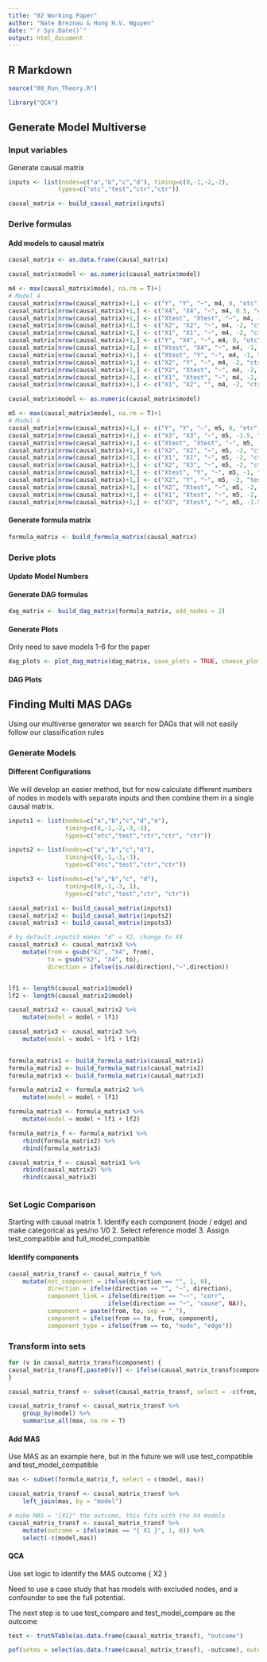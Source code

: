 ```yaml
---
title: "02 Working Paper"
author: "Nate Breznau & Hung H.V. Nguyen"
date: "`r Sys.Date()`"
output: html_document
---
```


## R Markdown

```r

source("00_Run_Theory.R")

library("QCA")

```

## Generate Model Multiverse

### Input variables

Generate causal matrix

```r
inputs <- list(nodes=c("a","b","c","d"), timing=c(0,-1,-2,-2),
              types=c("otc","test","ctr","ctr"))

causal_matrix <- build_causal_matrix(inputs)
```

### Derive formulas


#### Add models to causal matrix

```r

causal_matrix <- as.data.frame(causal_matrix)

causal_matrix$model <- as.numeric(causal_matrix$model)

m4 <- max(causal_matrix$model, na.rm = T)+1
# Model 4
causal_matrix[nrow(causal_matrix)+1,] <- c("Y", "Y", "~", m4, 0, "otc", 0, "otc")
causal_matrix[nrow(causal_matrix)+1,] <- c("X4", "X4", "~", m4, 0.5, "ctr", 0.5, "ctr")
causal_matrix[nrow(causal_matrix)+1,] <- c("Xtest", "Xtest", "~", m4, -1, "test", -1, "test")
causal_matrix[nrow(causal_matrix)+1,] <- c("X2", "X2", "~", m4, -2, "ctr", -2, "ctr")
causal_matrix[nrow(causal_matrix)+1,] <- c("X1", "X1", "~", m4, -2, "ctr", -2, "ctr")
causal_matrix[nrow(causal_matrix)+1,] <- c("Y", "X4", "~", m4, 0, "otc", 0.5, "ctr")
causal_matrix[nrow(causal_matrix)+1,] <- c("Xtest", "X4", "~", m4, -1, "test", 0.5, "ctr")
causal_matrix[nrow(causal_matrix)+1,] <- c("Xtest", "Y", "~", m4, -1, "test", 0, "otc")
causal_matrix[nrow(causal_matrix)+1,] <- c("X2", "Y", "~", m4, -2, "ctr", 0, "otc")
causal_matrix[nrow(causal_matrix)+1,] <- c("X2", "Xtest", "~", m4, -2, "ctr", -1, "test")
causal_matrix[nrow(causal_matrix)+1,] <- c("X1", "Xtest", "~", m4, -2, "ctr", -1, "test")
causal_matrix[nrow(causal_matrix)+1,] <- c("X1", "X2", "", m4, -2, "ctr", -2, "ctr")

causal_matrix$model <- as.numeric(causal_matrix$model)

m5 <- max(causal_matrix$model, na.rm = T)+1
# Model 6
causal_matrix[nrow(causal_matrix)+1,] <- c("Y", "Y", "~", m5, 0, "otc", 0, "otc")
causal_matrix[nrow(causal_matrix)+1,] <- c("X3", "X3", "~", m5, -1.5, "ctr", -1.5, "ctr")
causal_matrix[nrow(causal_matrix)+1,] <- c("Xtest", "Xtest", "~", m5, -1, "test", -1, "test")
causal_matrix[nrow(causal_matrix)+1,] <- c("X2", "X2", "~", m5, -2, "ctr", -2, "ctr")
causal_matrix[nrow(causal_matrix)+1,] <- c("X1", "X1", "~", m5, -2, "ctr", -2, "ctr")
causal_matrix[nrow(causal_matrix)+1,] <- c("X2", "X3", "~", m5, -2, "ctr", -1.5, "otc")
causal_matrix[nrow(causal_matrix)+1,] <- c("Xtest", "Y", "~", m5, -1, "test", 0, "otc")
causal_matrix[nrow(causal_matrix)+1,] <- c("X2", "Y", "~", m5, -2, "test", 0, "otc")
causal_matrix[nrow(causal_matrix)+1,] <- c("X2", "Xtest", "~", m5, -2, "ctr", -1, "test")
causal_matrix[nrow(causal_matrix)+1,] <- c("X1", "Xtest", "~", m5, -2, "ctr", -1, "test")
causal_matrix[nrow(causal_matrix)+1,] <- c("X3", "Xtest", "~", m5, -1.5, "test", 0, "ctr")

```

#### Generate formula matrix

```r

formula_matrix <- build_formula_matrix(causal_matrix)

```


### Derive plots

#### Update Model Numbers



#### Generate DAG formulas

```r

dag_matrix <- build_dag_matrix(formula_matrix, add_nodes = 2)

```

#### Generate Plots

Only need to save models 1-6 for the paper

```r
dag_plots <- plot_dag_matrix(dag_matrix, save_plots = TRUE, choose_plots = c(2,6,8,18,33,34), title_labels = c(3,1,5,2,4,6))


```

#### DAG Plots

## Finding Multi MAS DAGs

Using our multiverse generator we search for DAGs that will not easily follow our classification rules

### Generate Models

#### Different Configurations

We will develop an easier method, but for now calculate different numbers of nodes in models with separate inputs and then combine them in a single causal matrix.

```r
inputs1 <- list(nodes=c("a","b","c","d","e"),
                timing=c(0,-1,-2,-3,-3),
                types=c("otc","test","ctr","ctr", "ctr"))

inputs2 <- list(nodes=c("a","b","c","d"),
                timing=c(0,-1,-3,-3),
                types=c("otc","test","ctr","ctr"))

inputs3 <- list(nodes=c("a","b","c", "d"),
                timing=c(0,-1,-3, 1),
                types=c("otc","test","ctr", "ctr"))

causal_matrix1 <- build_causal_matrix(inputs1)
causal_matrix2 <- build_causal_matrix(inputs2)
causal_matrix3 <- build_causal_matrix(inputs3)

# by default inputs3 makes "d" = X2, change to X4
causal_matrix3 <- causal_matrix3 %>%
    mutate(from = gsub("X2", "X4", from),
           to = gsub("X2", "X4", to),
           direction = ifelse(is.na(direction),"~",direction))


lf1 <- length(causal_matrix1$model)
lf2 <- length(causal_matrix2$model)

causal_matrix2 <- causal_matrix2 %>%
    mutate(model = model + lf1)

causal_matrix3 <- causal_matrix3 %>%
    mutate(model = model + lf1 + lf2)
    

formula_matrix1 <- build_formula_matrix(causal_matrix1)
formula_matrix2 <- build_formula_matrix(causal_matrix2)
formula_matrix3 <- build_formula_matrix(causal_matrix3)

formula_matrix2 <- formula_matrix2 %>%
    mutate(model = model + lf1)

formula_matrix3 <- formula_matrix3 %>%
    mutate(model = model + lf1 + lf2)

formula_matrix_f <- formula_matrix1 %>%
    rbind(formula_matrix2) %>%
    rbind(formula_matrix3)

causal_matrix_f <- causal_matrix1 %>%
    rbind(causal_matrix2) %>%
    rbind(causal_matrix3)



```


### Set Logic Comparison

Starting with causal matrix
1. Identify each component (node / edge) and make categorical as yes/no 1/0
2. Select reference model 
3. Assign test_compatible and full_model_compatible



#### Identify components

```r
causal_matrix_transf <- causal_matrix_f %>%
    mutate(not_component = ifelse(direction == "", 1, 0),
           direction = ifelse(direction == "", "~", direction),
           component_link = ifelse(direction == "~~", "corr",
                            ifelse(direction == "~", "cause", NA)),
           component = paste(from, to, sep = "_"),
           component = ifelse(from == to, from, component),
           component_type = ifelse(from == to, "node", "edge"))
```


### Transform into sets

```r

for (v in causal_matrix_transf$component) {
causal_matrix_transf[,paste0(v)] <- ifelse(causal_matrix_transf$component == v & causal_matrix_transf$not_component == 0, 1, 0)
}

causal_matrix_transf <- subset(causal_matrix_transf, select = -c(from, to, direction, timing_from, type_from, timing_to, type_to, component, not_component, component_link, component_type))

causal_matrix_transf <- causal_matrix_transf %>%
    group_by(model) %>%
    summarise_all(max, na.rm = T)


```

#### Add MAS

Use MAS as an example here, but in the future we will use test_compatible and test_model_compatible

```r
mas <- subset(formula_matrix_f, select = c(model, mas))

causal_matrix_transf <- causal_matrix_transf %>%
    left_join(mas, by = "model")

# make MAS = "{X1}" the outcome, this fits with the X4 models
causal_matrix_transf <- causal_matrix_transf %>%
    mutate(outcome = ifelse(mas == "{ X1 }", 1, 0)) %>%
    select(-c(model,mas))
```


#### QCA

Use set logic to identify the MAS outcome { X2 }

Need to use a case study that has models with excluded nodes, and a confounder to see the full potential. 

The next step is to use test_compare and test_model_compare as the outcome

```r
test <- truthTable(as.data.frame(causal_matrix_transf), "outcome")

pof(setms = select(as.data.frame(causal_matrix_transf), -outcome), outcome = "outcome", data = as.data.frame(causal_matrix_transf))
```

